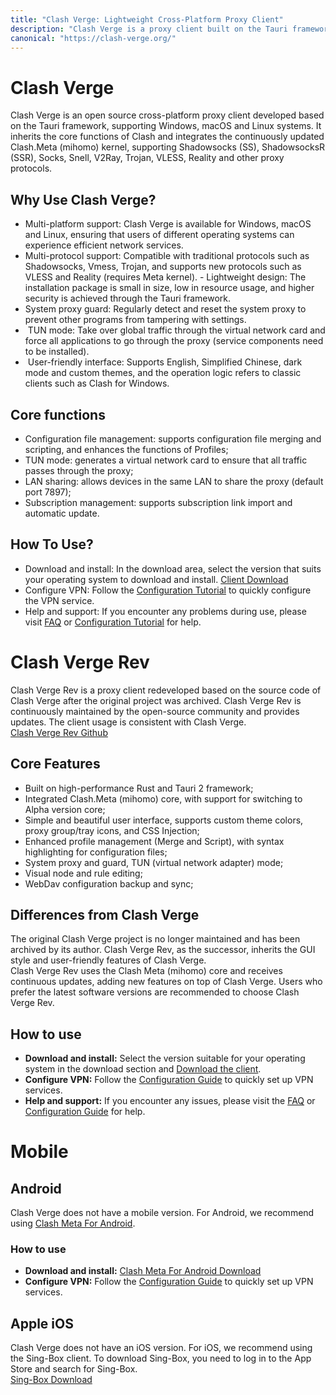 ```yaml
---
title: "Clash Verge: Lightweight Cross-Platform Proxy Client"
description: "Clash Verge is a proxy client built on the Tauri framework. Featuring lightweight design, user-friendly interface for efficient and secure network experience."
canonical: "https://clash-verge.org/"
---
```

# Clash Verge

Clash Verge is an open source cross-platform proxy client developed based on the Tauri framework, supporting Windows, macOS and Linux systems. It inherits the core functions of Clash and integrates the continuously updated ​Clash.Meta (mihomo) kernel, supporting Shadowsocks (SS), ShadowsocksR (SSR), Socks, Snell, V2Ray, Trojan, VLESS, Reality and other proxy protocols.

## Why Use Clash Verge?

- Multi-platform support: Clash Verge is available for Windows, macOS and Linux, ensuring that users of different operating systems can experience efficient network services.
- ​Multi-protocol support: Compatible with traditional protocols such as Shadowsocks, Vmess, Trojan, and supports new protocols such as VLESS and Reality (requires Meta kernel).
-​ Lightweight design: The installation package is small in size, low in resource usage, and higher security is achieved through the Tauri framework.
- System proxy guard: Regularly detect and reset the system proxy to prevent other programs from tampering with settings.
- ​ TUN mode: Take over global traffic through the virtual network card and force all applications to go through the proxy (service components need to be installed).
- ​ User-friendly interface: Supports English, Simplified Chinese, dark mode and custom themes, and the operation logic refers to classic clients such as Clash for Windows.

## Core functions
- ​Configuration file management​: supports configuration file merging and scripting, and enhances the functions of Profiles;
- TUN mode​: generates a virtual network card to ensure that all traffic passes through the proxy;
- LAN sharing​: allows devices in the same LAN to share the proxy (default port 7897);
- Subscription management​: supports subscription link import and automatic update.

## How To Use?

- Download and install: In the download area, select the version that suits your operating system to download and install. [Client Download](/download)
- Configure VPN: Follow the [Configuration Tutorial](/tutorial) to quickly configure the VPN service.
- Help and support: If you encounter any problems during use, please visit [FAQ](/faq) or [Configuration Tutorial](/tutorial) for help.  

# Clash Verge Rev
Clash Verge Rev is a proxy client redeveloped based on the source code of Clash Verge after the original project was archived. Clash Verge Rev is continuously maintained by the open-source community and provides updates. The client usage is consistent with Clash Verge.  
[Clash Verge Rev Github](https://github.com/clash-verge-rev/clash-verge-rev)  
## Core Features
- Built on high-performance Rust and Tauri 2 framework;
- Integrated Clash.Meta (mihomo) core, with support for switching to Alpha version core;
- Simple and beautiful user interface, supports custom theme colors, proxy group/tray icons, and CSS Injection;
- Enhanced profile management (Merge and Script), with syntax highlighting for configuration files;
- System proxy and guard, TUN (virtual network adapter) mode;
- Visual node and rule editing;
- WebDav configuration backup and sync;
## Differences from Clash Verge
The original Clash Verge project is no longer maintained and has been archived by its author. Clash Verge Rev, as the successor, inherits the GUI style and user-friendly features of Clash Verge.  
Clash Verge Rev uses the Clash Meta (mihomo) core and receives continuous updates, adding new features on top of Clash Verge. Users who prefer the latest software versions are recommended to choose Clash Verge Rev.
## How to use
- **Download and install:** Select the version suitable for your operating system in the download section and [Download the client](/download#clash-verge-rev).
- **Configure VPN:** Follow the [Configuration Guide](/tutorial) to quickly set up VPN services.
- **Help and support:** If you encounter any issues, please visit the [FAQ](/faq) or [Configuration Guide](/tutorial) for help.

# Mobile
## Android
Clash Verge does not have a mobile version. For Android, we recommend using [Clash Meta For Android](https://github.com/MetaCubeX/ClashMetaForAndroid).  
### How to use
- **Download and install:** [Clash Meta For Android Download](/download#clash-meta-for-android)
- **Configure VPN:** Follow the [Configuration Guide](/tutorial) to quickly set up VPN services.  
## Apple iOS
Clash Verge does not have an iOS version. For iOS, we recommend using the Sing-Box client.
To download Sing-Box, you need to log in to the App Store and search for Sing-Box.  
[Sing-Box Download](https://apps.apple.com/us/app/sing-box-vt/id6673731168)  